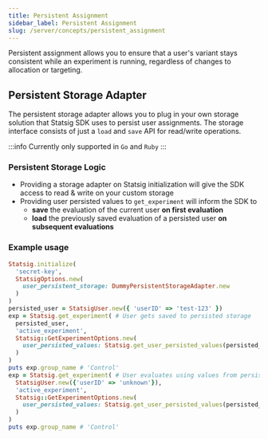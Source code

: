 ```yaml
---
title: Persistent Assignment
sidebar_label: Persistent Assignment
slug: /server/concepts/persistent_assignment
---
```


Persistent assignment allows you to ensure that a user's variant stays consistent while an experiment is running, regardless of changes to allocation or targeting.

## Persistent Storage Adapter

The persistent storage adapter allows you to plug in your own storage solution that Statsig SDK uses to persist user assignments.
The storage interface consists of just a `load` and `save` API for read/write operations.

:::info
Currently only supported in `Go` and `Ruby`
:::

### Persistent Storage Logic
- Providing a storage adapter on Statsig initialization will give the SDK access to read & write on your custom storage
- Providing user persisted values to `get_experiment` will inform the SDK to
  - **save** the evaluation of the current user **on first evaluation**
  - **load** the previously saved evaluation of a persisted user **on subsequent evaluations**

### Example usage
```ruby
Statsig.initialize(
  'secret-key',
  StatsigOptions.new(
    user_persistent_storage: DummyPersistentStorageAdapter.new
  )
)
persisted_user = StatsigUser.new({ 'userID' => 'test-123' })
exp = Statsig.get_experiment( # User gets saved to persisted storage
  persisted_user,
  'active_experiment',
  Statsig::GetExperimentOptions.new(
    user_persisted_values: Statsig.get_user_persisted_values(persisted_user, 'userID')
  )
)
puts exp.group_name # 'Control'
exp = Statsig.get_experiment( # User evaluates using values from persisted storage
  StatsigUser.new({'userID' => 'unknown'}),
  'active_experiment',
  Statsig::GetExperimentOptions.new(
    user_persisted_values: Statsig.get_user_persisted_values(persisted_user, 'userID')
  )
)
puts exp.group_name # 'Control'
```